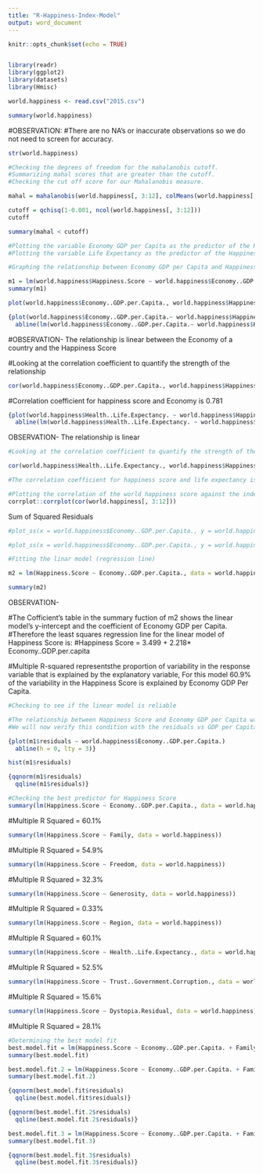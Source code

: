 ```yaml
---
title: "R-Happiness-Index-Model"
output: word_document
---
```


```r
knitr::opts_chunk$set(echo = TRUE)
```

```r

```

```r
library(readr)
library(ggplot2)
library(datasets)
library(Hmisc)

world.happiness <- read.csv("2015.csv")
```

```r
summary(world.happiness)
```

#OBSERVATION:
#There are no NA's or inaccurate observations so we do not need to screen for accuracy.

```r
str(world.happiness)
```
```r
#Checking the degrees of freedom for the mahalanobis cutoff. 
#Summarizing mahal scores that are greater than the cutoff. 
#Checking the cut off score for our Mahalanobis measure.

mahal = mahalanobis(world.happiness[, 3:12], colMeans(world.happiness[, 3:12]), cov(world.happiness[, 3:12], use = "pairwise.complete.obs"))

cutoff = qchisq(1-0.001, ncol(world.happiness[, 3:12]))
cutoff

summary(mahal < cutoff)
```
```r
#Plotting the variable Economy GDP per Capita as the predictor of the Happiness Score
#Plotting the variable Life Expectancy as the predictor of the Happiness Score

#Graphing the relationship between Economy GDP per Capita and Happiness Score

m1 = lm(world.happiness$Happiness.Score ~ world.happiness$Economy..GDP.per.Capita.)
summary(m1)

plot(world.happiness$Economy..GDP.per.Capita., world.happiness$Happiness.Score)

{plot(world.happiness$Economy..GDP.per.Capita.~ world.happiness$Happiness.Score)
  abline(lm(world.happiness$Economy..GDP.per.Capita.~ world.happiness$Happiness.Score))}
```
#OBSERVATION- The relationship is linear between the Economy of a country and the Happiness Score

#Looking at the correlation coefficient to quantify the strength of the relationship

```r
cor(world.happiness$Economy..GDP.per.Capita., world.happiness$Happiness.Score)
```

#Correlation coefficient for happiness score and Economy is 0.781

```r
{plot(world.happiness$Health..Life.Expectancy. ~ world.happiness$Happiness.Score)
  abline(lm(world.happiness$Health..Life.Expectancy. ~ world.happiness$Happiness.Score))}

```
OBSERVATION- The relationship is linear

```r
#Looking at the correlation coefficient to quantify the strength of the relationship

cor(world.happiness$Health..Life.Expectancy., world.happiness$Happiness.Score)

#The correlation coefficient for happiness score and life expectancy is 0.724

#Plotting the correlation of the world happiness score against the independent variables
corrplot::corrplot(cor(world.happiness[, 3:12]))
```
Sum of Squared Residuals

```r
#plot_ss(x = world.happiness$Economy..GDP.per.Capita., y = world.happiness$Happiness.Score)

#plot_ss(x = world.happiness$Economy..GDP.per.Capita., y = world.happiness$Happiness.Score, showSquares = TRUE)

#Fitting the linar model (regression line)

m2 = lm(Happiness.Score ~ Economy..GDP.per.Capita., data = world.happiness)

summary(m2)

```

OBSERVATION-

#The Cofficient's table in the summary fuction of m2 shows the linear model's y-intercept and the coefficient of Economy GDP per Capita.
#Therefore the least squares regression line for the linear model of Happiness Score is:
#Happiness Score = 3.499 + 2.218* Economy..GDP.per.capita

#Multiple R-squared representsthe proportion of variability in the response variable that is explained by the explanatory variable, For this model 60.9% of the variability in the Happiness Score is explained by Economy GDP Per Capita.

```r
#Checking to see if the linear model is reliable

#The relationship between Happiness Score and Economy GDP per Capita was linear 
#We will now verify this condition with the residuals vs GDP per Capita

{plot(m1$residuals ~ world.happiness$Economy..GDP.per.Capita.)
  abline(h = 0, lty = 3)}
```

```r
hist(m1$residuals)

```

```r
{qqnorm(m1$residuals)
  qqline(m1$residuals)}

```

```r
#Checking the best predictor for Happiness Score
summary(lm(Happiness.Score ~ Economy..GDP.per.Capita., data = world.happiness))
```
#Multiple R Squared = 60.1%
```r

summary(lm(Happiness.Score ~ Family, data = world.happiness))
```
#Multiple R Squared = 54.9%
```r

summary(lm(Happiness.Score ~ Freedom, data = world.happiness))
```
#Multiple R Squared = 32.3%
```r

summary(lm(Happiness.Score ~ Generosity, data = world.happiness))
```
#Multiple R Squared = 0.33%
```r

summary(lm(Happiness.Score ~ Region, data = world.happiness))
```
#Multiple R Squared = 60.1%
```r
summary(lm(Happiness.Score ~ Health..Life.Expectancy., data = world.happiness))
```
#Multiple R Squared = 52.5%
```r

summary(lm(Happiness.Score ~ Trust..Government.Corruption., data = world.happiness))
```

#Multiple R Squared = 15.6%
```r
summary(lm(Happiness.Score ~ Dystopia.Residual, data = world.happiness))
```
#Multiple R Squared = 28.1%

```r
#Determining the best model fit
best.model.fit = lm(Happiness.Score ~ Economy..GDP.per.Capita. + Family + Region + Health..Life.Expectancy., data = world.happiness)
summary(best.model.fit)
```

```r
best.model.fit.2 = lm(Happiness.Score ~ Economy..GDP.per.Capita. + Family + Region + Health..Life.Expectancy.+  Freedom + Trust..Government.Corruption. + Generosity + Dystopia.Residual, data = world.happiness)
summary(best.model.fit.2)
```

```r
{qqnorm(best.model.fit$residuals)
  qqline(best.model.fit$residuals)}
```

```r
{qqnorm(best.model.fit.2$residuals)
  qqline(best.model.fit.2$residuals)}
```

```r
best.model.fit.3 = lm(Happiness.Score ~ Economy..GDP.per.Capita. + Family + Region + Health..Life.Expectancy.+  Freedom + Trust..Government.Corruption. + Dystopia.Residual, data = world.happiness)
summary(best.model.fit.3)

{qqnorm(best.model.fit.3$residuals)
  qqline(best.model.fit.3$residuals)}
```

